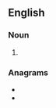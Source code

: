 {{also|rätters}}

==English==

===Noun===
{{head|en|noun plural form}}

# {{plural of|ratter|lang=en}}

===Anagrams===
* {{l|en|restart}}
* {{l|en|starter}}